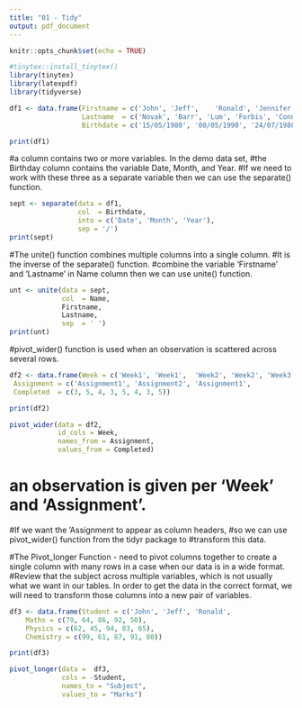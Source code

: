 ---
title: "01 - Tidy"
output: pdf_document
---

```{r setup, include=FALSE}
knitr::opts_chunk$set(echo = TRUE)
```

```{r}
#tinytex::install_tinytex()
library(tinytex)
library(latexpdf)
library(tidyverse)
```

```{r}
df1 <- data.frame(Firstname = c('John', 'Jeff',    'Ronald', 'Jennifer', 'Jessica'),
                  Lastname  = c('Novak', 'Barr', 'Lum', 'Forbis', 'Connor'),
                  Birthdate = c('15/05/1980', '08/05/1990', '24/07/1988', '19/11/2000',           '31/12/1997'))

print(df1)
```

#a column contains two or more variables. In the demo data set, 
#the Birthday column contains the variable Date, Month, and Year. 
#If we need to work with these three as a separate variable then we can use the separate() function. 
```{r}
sept <- separate(data = df1,
                 col  = Birthdate,  
                 into = c('Date', 'Month', 'Year'),
                 sep = '/') 
print(sept)
```
#The unite() function combines multiple columns into a single column. 
#It is the inverse of the separate() function. 
#combine the variable 'Firstname' and 'Lastname' in Name column then we can use unite() function.
```{r}
unt <- unite(data = sept, 
             col  = Name,
             Firstname, 
             Lastname, 
             sep  = ' ') 
print(unt)
```

#pivot_wider() function is used when an observation is scattered across several rows.
```{r}
df2 <- data.frame(Week = c('Week1', 'Week1',  'Week2', 'Week2', 'Week3',               'Week3', 'Week4', 'Week4'),
 Assignment = c('Assignment1', 'Assignment2', 'Assignment1',                          'Assignment2', 'Assignment1', 'Assignment2', 'Assignment1'              ,'Assignment2'),
 Completed  = c(3, 5, 4, 3, 5, 4, 3, 5))

print(df2)
```

```{r}
pivot_wider(data = df2, 
            id_cols = Week,
            names_from = Assignment, 
            values_from = Completed)
```
# an observation is given per 'Week' and 'Assignment'. 
#If we want the 'Assignment to appear as column headers, 
#so we can use pivot_wider() function from the tidyr package to 
#transform this data.

#The Pivot_longer Function - need to pivot columns together to create a single column with many rows in a case when our data is in a wide format. 
#Review that the subject across multiple variables, which is not usually what we want in our tables. In order to get the data in the correct format, we will need to transform those columns into a new pair of variables.
```{r}
df3 <- data.frame(Student = c('John', 'Jeff', 'Ronald',                    'Jennifer','Jessica'),
    Maths = c(79, 64, 86, 92, 50),
    Physics = c(62, 45, 94, 83, 65),
    Chemistry = c(99, 61, 87, 91, 80))

print(df3)
```

```{r}
pivot_longer(data =  df3, 
             cols = -Student, 
             names_to = "Subject", 
             values_to = "Marks")
```

